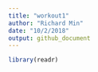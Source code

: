 ```yaml
---
title: "workout1"
author: "Richard Min"
date: "10/2/2018"
output: github_document
---
```


```r
library(readr)
```

```r

```

